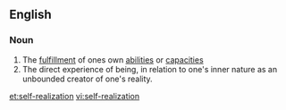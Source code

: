 ==English==

===Noun===
{{en-noun|sg=[[self]]-[[realization]]|-}}

# The [[fulfillment]] of ones own [[ability|abilities]] or [[capacity|capacities]]
# The direct experience of being, in relation to one's inner nature as an unbounded creator of one's reality.

[[et:self-realization]]
[[vi:self-realization]]